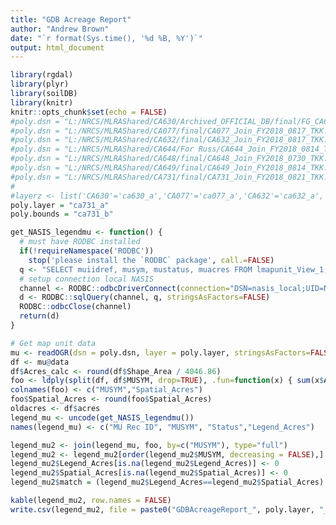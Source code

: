 ```yaml
---
title: "GDB Acreage Report"
author: "Andrew Brown"
date: "`r format(Sys.time(), '%d %B, %Y')`"
output: html_document
---
```


```r
library(rgdal)
library(plyr)
library(soilDB)
library(knitr)
knitr::opts_chunk$set(echo = FALSE)
#poly.dsn = "L:/NRCS/MLRAShared/CA630/Archived_OFFICIAL_DB/final/FG_CA630_GIS_2018.gdb"
#poly.dsn = "L:/NRCS/MLRAShared/CA077/final/CA077_Join_FY2018_0817_TKK.gdb"
#poly.dsn = "L:/NRCS/MLRAShared/CA632/final/CA632_Join_FY2018_0817_TKK.gdb"
#poly.dsn = "L:/NRCS/MLRAShared/CA644/For Russ/CA644_Join_FY2018_0814_TKK.gdb"
#poly.dsn = "L:/NRCS/MLRAShared/CA648/final/CA648_Join_FY2018_0730_TKK.gdb"
#poly.dsn = "L:/NRCS/MLRAShared/CA649/final/CA649_Join_FY2018_0814_TKK.gdb"
#poly.dsn = "L:/NRCS/MLRAShared/CA731/final/CA731_Join_FY2018_0821_TKK.gdb"
#
#layerz <- list('CA630'='ca630_a','CA077'='ca077_a','CA632'='ca632_a','CA644'='ca644_a','CA648'='ca648_a','CA649'='ca649_a','CA731'='ca731_a')
poly.layer = "ca731_a"
poly.bounds = "ca731_b"
```

```r
get_NASIS_legendmu <- function() {
  # must have RODBC installed
  if(!requireNamespace('RODBC'))
    stop('please install the `RODBC` package', call.=FALSE)
  q <- "SELECT muiidref, musym, mustatus, muacres FROM lmapunit_View_1;"
  # setup connection local NASIS
  channel <- RODBC::odbcDriverConnect(connection="DSN=nasis_local;UID=NasisSqlRO;PWD=nasisRe@d0n1y")
  d <- RODBC::sqlQuery(channel, q, stringsAsFactors=FALSE)
  RODBC::odbcClose(channel)
  return(d)
}

# Get map unit data
mu <- readOGR(dsn = poly.dsn, layer = poly.layer, stringsAsFactors=FALSE)
df <- mu@data
df$Acres_calc <- round(df$Shape_Area / 4046.86)
foo <- ldply(split(df, df$MUSYM, drop=TRUE), .fun=function(x) { sum(x$Acres_calc) })
colnames(foo) <- c("MUSYM","Spatial_Acres")
foo$Spatial_Acres <- round(foo$Spatial_Acres)
oldacres <- df$acres
legend_mu <- uncode(get_NASIS_legendmu())
names(legend_mu) <- c("MU Rec ID", "MUSYM", "Status","Legend_Acres")

legend_mu2 <- join(legend_mu, foo, by=c("MUSYM"), type="full")
legend_mu2 <- legend_mu2[order(legend_mu2$MUSYM, decreasing = FALSE),]
legend_mu2$Legend_Acres[is.na(legend_mu2$Legend_Acres)] <- 0
legend_mu2$Spatial_Acres[is.na(legend_mu2$Spatial_Acres)] <- 0
legend_mu2$match = (legend_mu2$Legend_Acres==legend_mu2$Spatial_Acres)

kable(legend_mu2, row.names = FALSE)
write.csv(legend_mu2, file = paste0("GDBAcreageReport_", poly.layer, "_", format(Sys.time(), '%Y%m%d'),".csv"))
```